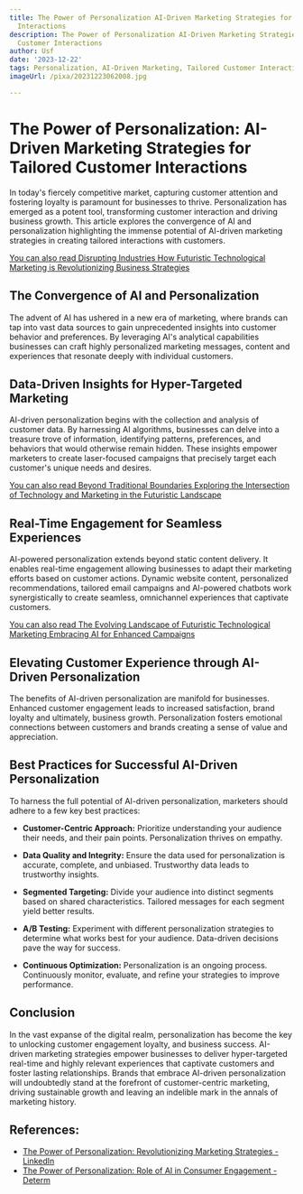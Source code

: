 ```yaml
---
title: The Power of Personalization AI-Driven Marketing Strategies for Tailored Customer
  Interactions
description: The Power of Personalization AI-Driven Marketing Strategies for Tailored
  Customer Interactions
author: Usf
date: '2023-12-22'
tags: Personalization, AI-Driven Marketing, Tailored Customer Interactions
imageUrl: /pixa/20231223062008.jpg

---
```

# **The Power of Personalization: AI-Driven Marketing Strategies  for  Tailored Customer Interactions**

In today's fiercely competitive market, capturing customer attention and fostering loyalty  is paramount for businesses to thrive. Personalization has emerged as  a potent tool, transforming customer interaction and driving business  growth. This article explores the convergence of AI and personalization highlighting the immense potential of AI-driven marketing strategies in creating tailored interactions with customers.

[You can also read Disrupting Industries How  Futuristic Technological Marketing  is Revolutionizing Business Strategies](Disrupting%20Industries%20How%20Futuristic%20Technological%20Marketing%20is%20Revolutionizing%20Business%20Strategies)


##  **The Convergence of AI and Personalization**

The advent of AI has ushered in a new era of marketing, where brands can  tap into vast data  sources to gain unprecedented insights into customer behavior and preferences. By leveraging AI's analytical capabilities businesses can craft highly personalized marketing messages,  content and  experiences that resonate deeply  with individual  customers.

## **Data-Driven Insights for Hyper-Targeted Marketing**

AI-driven personalization begins with the  collection and analysis of customer data.  By harnessing AI algorithms, businesses can delve into a treasure trove of information, identifying  patterns, preferences, and behaviors that would otherwise remain hidden. These insights empower marketers to create  laser-focused campaigns that precisely target each  customer's unique needs and desires.

[You can also read Beyond  Traditional Boundaries Exploring the Intersection of Technology and Marketing in the Futuristic Landscape](Beyond%20Traditional%20Boundaries%20Exploring%20the%20Intersection%20of%20Technology%20and%20Marketing%20in%20the%20Futuristic%20Landscape)


## **Real-Time Engagement for Seamless Experiences**

AI-powered personalization extends beyond static content delivery. It enables real-time engagement allowing businesses to  adapt their marketing efforts based on customer actions. Dynamic website content,  personalized recommendations, tailored email campaigns and AI-powered chatbots work synergistically to create seamless,  omnichannel experiences  that captivate customers.

[You can also read The Evolving Landscape of Futuristic  Technological  Marketing  Embracing AI for Enhanced Campaigns](The%20Evolving%20Landscape%20of%20Futuristic%20Technological%20Marketing%20Embracing%20AI%20for%20Enhanced%20Campaigns)


##  **Elevating  Customer Experience through AI-Driven Personalization**

The benefits of AI-driven personalization are manifold for businesses. Enhanced customer engagement leads to increased satisfaction, brand loyalty  and  ultimately, business growth. Personalization fosters emotional connections between  customers and brands creating a sense of value and appreciation.

## **Best Practices for Successful  AI-Driven Personalization**

To harness the full potential of AI-driven personalization, marketers should adhere to a few key best practices:

- **Customer-Centric Approach:** Prioritize understanding your audience their needs,  and their pain points. Personalization thrives on empathy.

-  **Data Quality and  Integrity:** Ensure the data  used for personalization is accurate, complete, and unbiased. Trustworthy data leads to trustworthy insights.

- **Segmented Targeting:** Divide your audience into distinct  segments based on shared characteristics. Tailored  messages for each segment yield  better results.

- **A/B Testing:** Experiment with different personalization  strategies to determine  what works best for your audience. Data-driven decisions pave the way for success.

- **Continuous Optimization:** Personalization is an ongoing process. Continuously monitor, evaluate, and refine your  strategies to improve performance.

## **Conclusion**

In the vast expanse of the digital realm, personalization has become  the key to unlocking customer engagement loyalty, and business success. AI-driven marketing strategies empower businesses  to deliver hyper-targeted real-time and highly relevant experiences that captivate customers and  foster  lasting  relationships. Brands that embrace AI-driven  personalization will undoubtedly stand at the forefront of customer-centric marketing, driving sustainable growth and leaving an indelible mark in the annals of marketing history.

## References:
- [The Power of Personalization: Revolutionizing Marketing Strategies - LinkedIn](https://www.linkedin.com/pulse/power-personalization-revolutionizing-marketing-bo-lund-pedersen)
- [The Power of Personalization: Role of AI in Consumer Engagement - Determ](https://www.determ.com/blog/the-power-of-personalization-role-of-ai-in-consumer-engagement/)
